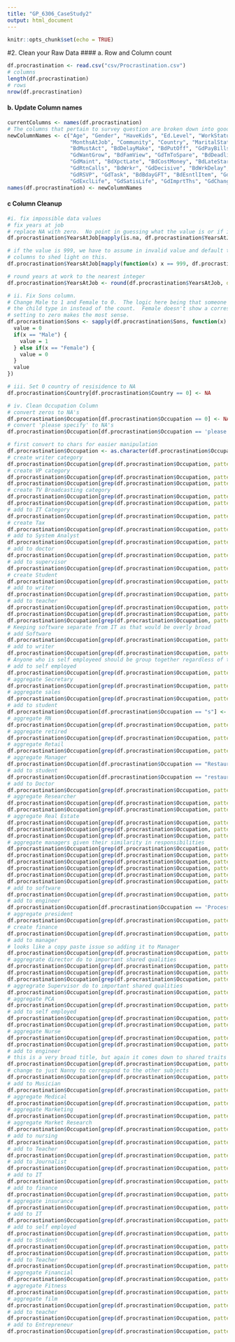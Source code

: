 ```yaml
---
title: "GP_6306_CaseStudy2"
output: html_document
---
```


```r
knitr::opts_chunk$set(echo = TRUE)
```

#2. Clean your Raw Data
#### a. Row and Column count
```r
df.procrastination <- read.csv("csv/Procrastination.csv")
# columns
length(df.procrastination)
# rows
nrow(df.procrastination)
```

#### b. Update Column names
```r
currentColumns <- names(df.procrastination)
# The columns that pertain to survey question are broken down into good "Gd" and bad "bad" categories.
newColumnNames <- c("Age", "Gender", "HaveKids", "Ed.Level", "WorkStatus", "Income", "Occupation", "YearsAtJob", 
                    "MonthsAtJob", "Community", "Country", "MaritalStat", "Sons", "Daughters", "BdWstTime", "BdDelayAct", 
                    "BdMustAct", "BdDelayMake", "BdPutOff", "GdPayBills", "GdPunctual", "GdPrepared", "BdRunLate", "BdCmpltTm",
                    "GdWantGrow", "BdFamView", "GdTmToSpare", "BdDeadline", "BdTmMngmt", "GdDocApt", "GdMorePunct", 
                    "GdMaint", "BdXpctLate", "BdCostMoney", "BdLateStart", "BdMissTckts", "GdPartyPln", "GdEasyWake", "BdSlowMail", 
                    "GdRtnCalls", "BdWrkr", "GdDecisive", "BdWrkDelay", "BdAirport", "GdSocial", "BdDeadline", "GdSMLBill", 
                    "GdRSVP", "GdTask", "BdBdayGFT", "BdEsntlItem", "GdCmplteDay", "BdDoTmrow", "GdEvngTasks", "GdIdealLIfe",
                    "GdExclLife", "GdSatisLife", "GdImprtThs", "GdChangeNil", "SelfView", "ExtView")
names(df.procrastination) <- newColumnNames
```

#### c Column Cleanup
```r
#i. fix impossible data values
# fix years at job
# replace NA with zero.  No point in guessing what the value is or if it is actually zero because 
df.procrastination$YearsAtJob[mapply(is.na, df.procrastination$YearsAtJob)] <- 0

# if the value is 999, we have to assume in invalid value and default to zero since.  No help found in other
# columns to shed light on this.
df.procrastination$YearsAtJob[mapply(function(x) x == 999, df.procrastination$YearsAtJob)] <- 0

# round years at work to the nearest integer
df.procrastination$YearsAtJob <- round(df.procrastination$YearsAtJob, digits = 0)

# ii. Fix Sons column.  
# Change Male to 1 and Female to 0.  The logic here being that someone read the survey wrong and put in 
# the child type in instead of the count.  Female doesn't show a correspondance to the Female column so 
# setting to zero makes the most sense.
df.procrastination$Sons <- sapply(df.procrastination$Sons, function(x) {
  value = 0
  if(x == "Male") {
    value = 1
  } else if(x == "Female") {
    value = 0
  }
  value
})

# iii. Set 0 country of resisidence to NA
df.procrastination$Country[df.procrastination$Country == 0] <- NA

# iv. Clean Occupation Column
# convert zeros to NA's
df.procrastination$Occupation[df.procrastination$Occupation == 0] <- NA
# convert 'please specify' to NA's
df.procrastination$Occupation[df.procrastination$Occupation == 'please specify'] <- NA

# first convert to chars for easier manipulation
df.procrastination$Occupation <- as.character(df.procrastination$Occupation)
# create writer category
df.procrastination$Occupation[grep(df.procrastination$Occupation, pattern = "^[wW]rit")] <- "Writer"
# create VP category
df.procrastination$Occupation[grep(df.procrastination$Occupation, pattern = "^[vV]ice")] <- "VP"
df.procrastination$Occupation[grep(df.procrastination$Occupation, pattern = "VP")] <- "VP"
# create TV Broadcasting category
df.procrastination$Occupation[grep(df.procrastination$Occupation, pattern = "^TV")] <- "Broadcasting"
df.procrastination$Occupation[grep(df.procrastination$Occupation, pattern = "^[tT]elevision")] <- "Broadcasting"
# add to IT Category
df.procrastination$Occupation[grep(df.procrastination$Occupation, pattern = "^[tT]ech")] <- "IT"
# create Tax
df.procrastination$Occupation[grep(df.procrastination$Occupation, pattern = "[tT]ax")] <- "Tax Work"
# add to System Analyst
df.procrastination$Occupation[grep(df.procrastination$Occupation, pattern = "^System")] <- "System Analyst"
# add to doctor
df.procrastination$Occupation[grep(df.procrastination$Occupation, pattern = "Surgeon")] <- "Doctor"
# add to supervisor
df.procrastination$Occupation[grep(df.procrastination$Occupation, pattern = "^[sS]upervis")] <- "Supervisor"
# create Student
df.procrastination$Occupation[grep(df.procrastination$Occupation, pattern = "^[sS]tude")] <- "Student"
# add to writer
df.procrastination$Occupation[grep(df.procrastination$Occupation, pattern = "^Staff Writer")] <- "Writer"
# add to teacher
df.procrastination$Occupation[grep(df.procrastination$Occupation, pattern = "^[sS]pecial [eE]ducation")] <- "Teacher"
df.procrastination$Occupation[grep(df.procrastination$Occupation, pattern = "teacher / Administrator")] <- "Teacher"
df.procrastination$Occupation[grep(df.procrastination$Occupation, pattern = "^Teacher and Full")] <- "Teacher"
# Keeping software separate from IT as that would be overly broad
# add Software
df.procrastination$Occupation[grep(df.procrastination$Occupation, pattern = "^Software")] <- "Software"
# add to writer
df.procrastination$Occupation[grep(df.procrastination$Occupation, pattern = "Writer$")] <- "Writer"
# Anyone who is self employeed should be group together regardless of trade given the tendencies of this group of people.
# add to self employed
df.procrastination$Occupation[grep(df.procrastination$Occupation, pattern = "^[sS]elf")] <- "Self Employed"
# aggregate Secretary
df.procrastination$Occupation[grep(df.procrastination$Occupation, pattern = "^[sS]ecretary")] <- "Secretary"
# aggregate sales
df.procrastination$Occupation[grep(df.procrastination$Occupation, pattern = "^[sS]ales")] <- "Sales"
# add to student
df.procrastination$Occupation[df.procrastination$Occupation == "s"] <- "Student"
# aggregate RN
df.procrastination$Occupation[grep(df.procrastination$Occupation, pattern = "^RN")] <- "RN"
# aggregate retired
df.procrastination$Occupation[grep(df.procrastination$Occupation, pattern = "^retired")] <- "retired"
# aggregate Retail
df.procrastination$Occupation[grep(df.procrastination$Occupation, pattern = "^Retail")] <- "Retail"
# aggregate Manager
df.procrastination$Occupation[df.procrastination$Occupation == "Restaurant operations manager"] <- "Manager"
# add to student
df.procrastination$Occupation[df.procrastination$Occupation == "restaurant mgr / student / and looking f"] <- "Student"
# add to Doctor
df.procrastination$Occupation[grep(df.procrastination$Occupation, pattern = "[pP]hysician")] <- "Doctor"
# aggregate Researcher
df.procrastination$Occupation[grep(df.procrastination$Occupation, pattern = "^[rR]esearch")] <- "Research"
df.procrastination$Occupation[grep(df.procrastination$Occupation, pattern = "^Reasearch")] <- "Research"
# aggregate Real Estate
df.procrastination$Occupation[grep(df.procrastination$Occupation, pattern = "^realtor")] <- "Real Estate"
df.procrastination$Occupation[grep(df.procrastination$Occupation, pattern = "^[rR]eal [eE]state")] <- "Real Estate"
df.procrastination$Occupation[grep(df.procrastination$Occupation, pattern = "realtor$")] <- "Real Estate"
# aggregate managers given their similarity in responsibilities
df.procrastination$Occupation[grep(df.procrastination$Occupation, pattern = "Manager$")] <- "Manager"
df.procrastination$Occupation[grep(df.procrastination$Occupation, pattern = "^Manager -")] <- "Manager"
df.procrastination$Occupation[grep(df.procrastination$Occupation, pattern = "^Divisional Manager")] <- "Manager"
df.procrastination$Occupation[grep(df.procrastination$Occupation, pattern = "^Program Manager")] <- "Manager"
df.procrastination$Occupation[grep(df.procrastination$Occupation, pattern = "^Manager,Interacitve")] <- "Manager"
df.procrastination$Occupation[grep(df.procrastination$Occupation, pattern = "manager")] <- "Manager"
# add to software
df.procrastination$Occupation[grep(df.procrastination$Occupation, pattern = "^Programmer")] <- "Software"
# add to engineer
df.procrastination$Occupation[df.procrastination$Occupation == 'Process Engineer'] <- "Engineer"
# aggregate president
df.procrastination$Occupation[grep(df.procrastination$Occupation, pattern = "[pP]resident")] <- "President"
# create finance
df.procrastination$Occupation[grep(df.procrastination$Occupation, pattern = "Private Equity Principal")] <- "Finance"
# add to manager
# looks like a copy paste issue so adding it to Manager
df.procrastination$Occupation[grep(df.procrastination$Occupation, pattern = "Please specify title Manager for Regulat")] <- "Manager"
# aggregrate director do to important shared qualities
df.procrastination$Occupation[grep(df.procrastination$Occupation, pattern = "pjublic relations director")] <- "director"
df.procrastination$Occupation[grep(df.procrastination$Occupation, pattern = "director")] <- "Director"
df.procrastination$Occupation[grep(df.procrastination$Occupation, pattern = "Director")] <- "Director"
# aggregrate Supervisor do to important shared qualities
df.procrastination$Occupation[grep(df.procrastination$Occupation, pattern = "[sS]upervisor")] <- "Supervisor"
# aggregate PCA
df.procrastination$Occupation[grep(df.procrastination$Occupation, pattern = "^PCA")] <- "PCA"
# add to self employed
df.procrastination$Occupation[grep(df.procrastination$Occupation, pattern = "Attorney - self employed for 2 years – f")] <- "Self Employed"
df.procrastination$Occupation[grep(df.procrastination$Occupation, pattern = "^[oO]wner")] <- "Self Employed"
# aggregate Nurse
df.procrastination$Occupation[grep(df.procrastination$Occupation, pattern = "RN")] <- "Nursing"
df.procrastination$Occupation[grep(df.procrastination$Occupation, pattern = "Nurse")] <- "Nursing"
# add to engineer
# this is a very broad title, but again it comes down to shared traits that might influence procrastination
df.procrastination$Occupation[grep(df.procrastination$Occupation, pattern = "[eE]ngineer")] <- "Engineer"
# change to just Nanny to correspond to the other subjects 
df.procrastination$Occupation[grep(df.procrastination$Occupation, pattern = "Nanny")] <- "Nanny"
# add to Musician
df.procrastination$Occupation[grep(df.procrastination$Occupation, pattern = "^musician")] <- "Musician"
# aggregate Medical
df.procrastination$Occupation[grep(df.procrastination$Occupation, pattern = "^[mM]edical")] <- "Medical"
# aggregate Marketing
df.procrastination$Occupation[grep(df.procrastination$Occupation, pattern = "^marketing")] <- "Marketing"
# aggregate Market Research
df.procrastination$Occupation[grep(df.procrastination$Occupation, pattern = "Market Research Analyst")] <- "Market Analyst"
# add to nursing
df.procrastination$Occupation[grep(df.procrastination$Occupation, pattern = "LPN")] <- "Nursing"
# add to Teacher
df.procrastination$Occupation[grep(df.procrastination$Occupation, pattern = "lecturer")] <- "Teacher"
# add to Journalist
df.procrastination$Occupation[grep(df.procrastination$Occupation, pattern = "journalist")] <- "Journalist"
# add to IT
df.procrastination$Occupation[grep(df.procrastination$Occupation, pattern = "^IT")] <- "IT"
# add to finance
df.procrastination$Occupation[grep(df.procrastination$Occupation, pattern = "^[iI]nvestment")] <- "Finance"
# aggregate insurance
df.procrastination$Occupation[grep(df.procrastination$Occupation, pattern = "^[iI]nsurance")] <- "Insurance"
# add to IT
df.procrastination$Occupation[grep(df.procrastination$Occupation, pattern = "Information Technology")] <- "IT"
# add to self employed
df.procrastination$Occupation[grep(df.procrastination$Occupation, pattern = "Bar & Restaurant Owner")] <- "Self Employed"
# add to Student
df.procrastination$Occupation[grep(df.procrastination$Occupation, pattern = "Graduate")] <- "Student"
df.procrastination$Occupation[grep(df.procrastination$Occupation, pattern = "full time student and part time bartende")] <- "Student"
# add to Teacher
df.procrastination$Occupation[grep(df.procrastination$Occupation, pattern = "teacher$")] <- "Teacher"
# aggregate Financial
df.procrastination$Occupation[grep(df.procrastination$Occupation, pattern = "[fF]inancial")] <- "Finance"
# aggregate Fitness
df.procrastination$Occupation[grep(df.procrastination$Occupation, pattern = "Fitness")] <- "Fitness"
# aggregate film
df.procrastination$Occupation[grep(df.procrastination$Occupation, pattern = "[fF]ilm")] <- "Film"
# add to teacher
df.procrastination$Occupation[grep(df.procrastination$Occupation, pattern = "^[sS]pecial [eE]ducation")] <- "Teacher"
# add to Entrepreneur
df.procrastination$Occupation[grep(df.procrastination$Occupation, pattern = "[eE]ntrepreneur")] <- "Entrepreneur"
```